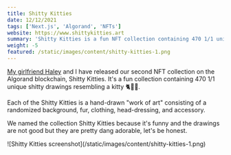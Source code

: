 ```yaml
---
title: Shitty Kitties
date: 12/12/2021
tags: ['Next.js', 'Algorand', 'NFTs']
website: https://www.shittykitties.art
summary: 'Shitty Kitties is a fun NFT collection containing 470 1/1 unique shitty drawings resembling a kitty 🐈🤷‍♂️'
weight: -5
featured: /static/images/content/shitty-kitties-1.png
---
```


[My girlfriend Haley](/about) and I have released our second NFT collection on the Algorand blockchain, Shitty Kitties. It's a fun collection containing 470 1/1 unique shitty drawings resembling a kitty 🐈🤷‍♂️.

Each of the Shitty Kitties is a hand-drawn "work of art" consisting of a randomized background, fur, clothing, head-dressing, and accessory.

We named the collection Shitty Kitties because it's funny and the drawings are not good but they are pretty dang adorable, let's be honest.

<div>![Shitty Kitties screenshot](/static/images/content/shitty-kitties-1.png)</div>
